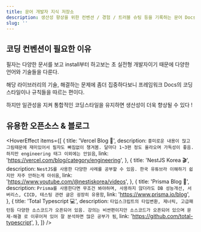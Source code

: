 ```yaml
---
title: 문어 개발자 지식 저장소
description: 생산성 향상을 위한 컨벤션 / 경험 / 트러블 슈팅 등을 기록하는 문어 Docs
slug: ''
---
```


## 코딩 컨벤션이 필요한 이유

필자는 다양한 문서를 보고 install부터 하고보는 초 실전형 개발자이기 때문에 다양한 언어와 기술들을 다룬다.

해당 라이브러리의 기술, 해결하는 문제에 좀더 집중하다보니 프레임워크 Docs의 코딩 스타일이나 규칙들을 따르는 편이다.

하지만 일관성을 지켜 통합적인 코딩스타일을 유지하면 생산성이 더욱 향상될 수 있다 !

## 유용한 오픈소스 & 블로그

<HoverEffect
  items={[
    {
      title: 'Vercel Blog 📝',
      description: `흥미로운 내용이 많고 그림때문에 재미있어서 필자도 빠짐없이 챙겨봄.
        달마다 1~3편 정도 올라오며 가독성이 좋음.
        하지만 engineering 태그 이외에는 안읽음`,
      link: 'https://vercel.com/blog/category/engineering',
    },
    {
      title: 'NestJS Korea 🎬',
      description: `NestJS를 사용한 다양한 사례를 공부할 수 있음.
      한국 유튜브라 이해하기 쉽지만 자주 안하는게 아쉬움`,
      link: 'https://www.youtube.com/@nestjskorea/videos',
    },
    {
      title: 'Prisma Blog 📝',
      description: `Prisma를 사용한다면 무조건 봐야하며,
      사용하지 않더라도 DB 성능개선, 서버리스, CICD, 테스팅 관련 글은 굉장히 유용함`,
      link: 'https://www.prisma.io/blog',
    },
    {
      title: 'Total Typescript 💻',
      description: `타입스크립트의 타입변환, 제너릭, 고급패턴등 다양한 소스코드가 오픈되어 있음.
       강의는 비싼편이지만 소스코드가 오픈되어 있으며 문제-해결 로 이루어져 있어 잘 분석하면 많은 공부가 됨`,
      link: 'https://github.com/total-typescript',
    },
  ]}
/>
